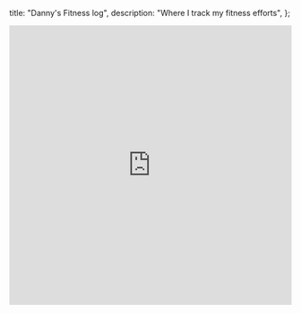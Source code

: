 
  title: "Danny's Fitness log",
  description: "Where I track my fitness efforts",
};

<iframe
  width="100%"
  height="500"
  frameborder="0"
  src="https://observablehq.com/embed/@pydanny/fitness?cell=*"
></iframe>

